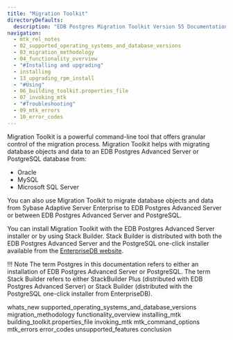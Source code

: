 ```yaml
---
title: "Migration Toolkit"
directoryDefaults:
  description: "EDB Postgres Migration Toolkit Version 55 Documentation and release notes. EDB postgres Migration ToolKit helps migrate data from oracle or any other database to PostgreSQL or EDB Postgres Advanced server."
navigation: 
  - mtk_rel_notes
  - 02_supported_operating_systems_and_database_versions
  - 03_migration_methodology
  - 04_functionality_overview
  - "#Installing and upgrading"
  - installing
  - 13_upgrading_rpm_install
  - "#Using"
  - 06_building_toolkit.properties_file
  - 07_invoking_mtk
  - "#Troubleshooting"
  - 09_mtk_errors
  - 10_error_codes
---
```


<div id="index" class="registered_link"></div>

Migration Toolkit is a powerful command-line tool that offers granular control of the migration process. Migration Toolkit helps with migrating database objects and data to an EDB Postgres Advanced Server or PostgreSQL database from:

-   Oracle
-   MySQL
-   Microsoft SQL Server

You can also use Migration Toolkit to migrate database objects and data from Sybase Adaptive Server Enterprise to EDB Postgres Advanced Server or between EDB Postgres Advanced Server and PostgreSQL.

You can install Migration Toolkit with the EDB Postgres Advanced Server installer or by using Stack Builder. Stack Builder is distributed with both the EDB Postgres Advanced Server and the PostgreSQL one-click installer available from the [EnterpriseDB website](https://www.enterprisedb.com/software-downloads-postgres).

!!! Note
    The term Postgres in this documentation refers to either an installation of EDB Postgres Advanced Server or PostgreSQL. The term Stack Builder refers to either StackBuilder Plus (distributed with EDB Postgres Advanced Server) or Stack Builder (distributed with the PostgreSQL one-click installer from EnterpriseDB).

<div class="toctree" maxdepth="3">

whats_new supported_operating_systems_and_database_versions migration_methodology functionality_overview installing_mtk building_toolkit.properties_file invoking_mtk mtk_command_options mtk_errors error_codes unsupported_features conclusion

</div>
